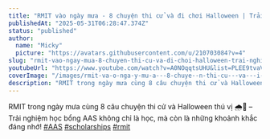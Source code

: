 ```yaml
---
title: "RMIT vào ngày mưa - 8 chuyện thi cử và đi chơi Halloween | Trải nghiệm cùng AAS Scholarship"
publishedAt: "2025-05-31T06:28:47.374Z"
status: "published"
author:
  name: "Micky"
  picture: "https://avatars.githubusercontent.com/u/210703084?v=4"
slug: "rmit-vao-ngay-mua-8-chuyen-thi-cu-va-di-choi-halloween-trai-nghiem-cung-aas-scholarship"
youtubeUrl: "https://www.youtube.com/watch?v=A0NOqqtsUHU&list=PLEE9tvaVbZbe-zkTWUX9lcOsuFVHiE4xc&index=16"
coverImage: "/images/rmit-va-o-nga-y-mu-a---8-chuye--n-thi-cu---va---i-cho-i-halloween-gyOT.png"
description: "RMIT trong ngày mưa cùng 8 câu chuyện thi cử và Halloween thú vị 🌧️🎃 – Trải nghiệm học bổng AAS không chỉ là học, mà còn là những khoảnh khắc đáng nhớ!  #AAS #scholarships #rmit"
---
```


RMIT trong ngày mưa cùng 8 câu chuyện thi cử và Halloween thú vị 🌧️🎃 – Trải nghiệm học bổng AAS không chỉ là học, mà còn là những khoảnh khắc đáng nhớ! [#AAS](https://www.youtube.com/hashtag/aas) [#scholarships](https://www.youtube.com/hashtag/scholarships) [#rmit](https://www.youtube.com/hashtag/rmit)